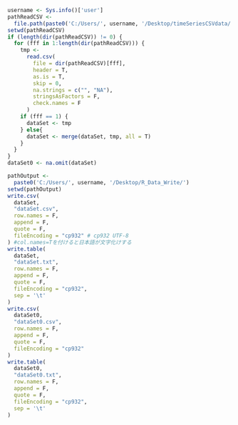```r
username <- Sys.info()['user']
pathReadCSV <-
  file.path(paste0('C:/Users/', username, '/Desktop/timeSeriesCSVdata/'))
setwd(pathReadCSV)
if (length(dir(pathReadCSV)) != 0) {
  for (fff in 1:length(dir(pathReadCSV))) {
    tmp <-
      read.csv(
        file = dir(pathReadCSV)[fff],
        header = T,
        as.is = T,
        skip = 0,
        na.strings = c("", "NA"),
        stringsAsFactors = F,
        check.names = F
      )
    if (fff == 1) {
      dataSet <- tmp
    } else{
      dataSet <- merge(dataSet, tmp, all = T)
    }
  }
}
dataSet0 <- na.omit(dataSet)
```

```r
pathOutput <-
  paste0('C:/Users/', username, '/Desktop/R_Data_Write/')
setwd(pathOutput)
write.csv(
  dataSet,
  "dataSet.csv",
  row.names = F,
  append = F,
  quote = F,
  fileEncoding = "cp932" # cp932 UTF-8
) #col.names=Tを付けると日本語が文字化けする
write.table(
  dataSet,
  "dataSet.txt",
  row.names = F,
  append = F,
  quote = F,
  fileEncoding = "cp932",
  sep = '\t'
)
write.csv(
  dataSet0,
  "dataSet0.csv",
  row.names = F,
  append = F,
  quote = F,
  fileEncoding = "cp932"
)
write.table(
  dataSet0,
  "dataSet0.txt",
  row.names = F,
  append = F,
  quote = F,
  fileEncoding = "cp932",
  sep = '\t'
)
```